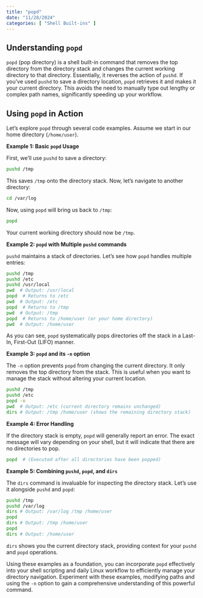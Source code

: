 ```yaml
---
title: "popd"
date: "11/28/2024"
categories: [ "Shell Built-ins" ]
---
```

## Understanding `popd`

`popd` (pop directory) is a shell built-in command that removes the top directory from the directory stack and changes the current working directory to that directory.  Essentially, it reverses the action of `pushd`. If you've used `pushd` to save a directory location, `popd` retrieves it and makes it your current directory.  This avoids the need to manually type out lengthy or complex path names, significantly speeding up your workflow.


## Using `popd` in Action

Let's explore `popd` through several code examples.  Assume we start in our home directory (`/home/user`).


**Example 1: Basic `popd` Usage**

First, we'll use `pushd` to save a directory:

```bash
pushd /tmp
```

This saves `/tmp` onto the directory stack. Now, let's navigate to another directory:

```bash
cd /var/log
```

Now, using `popd` will bring us back to `/tmp`:

```bash
popd
```

Your current working directory should now be `/tmp`.


**Example 2:  `popd` with Multiple `pushd` commands**

`pushd` maintains a stack of directories.  Let's see how `popd` handles multiple entries:

```bash
pushd /tmp
pushd /etc
pushd /usr/local
pwd  # Output: /usr/local
popd  # Returns to /etc
pwd  # Output: /etc
popd  # Returns to /tmp
pwd  # Output: /tmp
popd  # Returns to /home/user (or your home directory)
pwd  # Output: /home/user
```

As you can see, `popd` systematically pops directories off the stack in a Last-In, First-Out (LIFO) manner.


**Example 3:  `popd` and its `-n` option**

The `-n` option prevents `popd` from changing the current directory.  It only removes the top directory from the stack.  This is useful when you want to manage the stack without altering your current location.

```bash
pushd /tmp
pushd /etc
popd -n
pwd  # Output: /etc (current directory remains unchanged)
dirs # Output: /tmp /home/user (shows the remaining directory stack)
```


**Example 4:  Error Handling**

If the directory stack is empty, `popd` will generally report an error.  The exact message will vary depending on your shell, but it will indicate that there are no directories to pop.

```bash
popd  # (Executed after all directories have been popped)

```


**Example 5: Combining `pushd`, `popd`, and `dirs`**

The `dirs` command is invaluable for inspecting the directory stack.  Let's use it alongside `pushd` and `popd`:

```bash
pushd /tmp
pushd /var/log
dirs # Output: /var/log /tmp /home/user
popd
dirs # Output: /tmp /home/user
popd
dirs # Output: /home/user
```

`dirs` shows you the current directory stack, providing context for your `pushd` and `popd` operations.



Using these examples as a foundation, you can incorporate `popd` effectively into your shell scripting and daily Linux workflow to efficiently manage your directory navigation.  Experiment with these examples, modifying paths and using the `-n` option to gain a comprehensive understanding of this powerful command.

